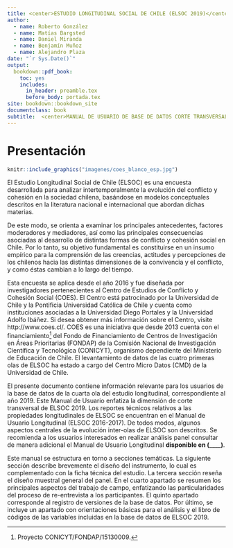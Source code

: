 --- 
title: <center>ESTUDIO LONGITUDINAL SOCIAL DE CHILE (ELSOC 2019)</center>
author:
  - name: Roberto González
  - name: Matías Bargsted
  - name: Daniel Miranda
  - name: Benjamín Muñoz
  - name: Alejandro Plaza
date: "`r Sys.Date()`"
output:
  bookdown::pdf_book:
    toc: yes
    includes:
      in_header: preamble.tex
      before_body: portada.tex
site: bookdown::bookdown_site
documentclass: book
subtitle:  <center>MANUAL DE USUARIO DE BASE DE DATOS CORTE TRANSVERSAL</center>
---

# Presentación {#present}

```{r echo=FALSE, fig.align='center', fig.height=1, out.height="60%", out.width="60%"}
knitr::include_graphics("imagenes/coes_blanco_esp.jpg")
```


El Estudio Longitudinal Social de Chile (ELSOC) es una encuesta desarrollada para analizar intertemporalmente la evolución del conflicto y cohesión en la sociedad chilena, basándose en modelos conceptuales descritos en la literatura nacional e internacional que abordan dichas materias.

De este modo, se orienta a examinar los principales antecedentes, factores moderadores y mediadores, así como las principales consecuencias asociadas al desarrollo de distintas formas de conflicto y cohesión social en Chile. Por lo tanto, su objetivo fundamental es constituirse en un insumo empírico para la comprensión de las creencias, actitudes y percepciones de los chilenos hacia las distintas dimensiones de la convivencia y el conflicto, y como éstas cambian a lo largo del tiempo.

Esta encuesta se aplica desde el año 2016 y fue diseñada por investigadores pertenecientes al Centro de Estudios de Conflicto y Cohesión Social (COES). El Centro está patrocinado por la Universidad de Chile y la Pontificia Universidad Católica de Chile y cuenta como instituciones asociadas a la Universidad Diego Portales y la Universidad Adolfo Ibáñez. Si desea obtener más información sobre el Centro, visite http://www.coes.cl/. COES es una iniciativa que desde 2013 cuenta con el financiamiento^[Proyecto CONICYT/FONDAP/15130009.] del Fondo de Financiamiento de Centros de Investigación en Áreas Prioritarias (FONDAP) de la Comisión Nacional de Investigación Científica y Tecnológica (CONICYT), organismo dependiente del Ministerio de Educación de Chile. El levantamiento de datos de las cuatro primeras olas de ELSOC ha estado a cargo del Centro Micro Datos (CMD) de la Universidad de Chile.

El presente documento contiene información relevante para los usuarios de la base de datos de la cuarta ola del estudio longitudinal, correspondiente al año 2019. Este Manual de Usuario enfatiza la dimensión de corte transversal de ELSOC 2019. Los reportes técnicos relativos a las propiedades longitudinales de ELSOC se encuentran en el Manual de Usuario Longitudinal (ELSOC 2016-2017). De todos modos, algunos aspectos centrales de la evolución inter-olas de ELSOC son descritos. Se recomienda a los usuarios interesados en realizar análisis panel consultar de manera adicional el Manual de Usuario Longitudinal **disponible en (____)**.

Este manual se estructura en torno a secciones temáticas. La siguiente sección describe brevemente el diseño del instrumento, lo cual es complementado con la ficha técnica del estudio. La tercera sección reseña el diseño muestral general del panel. En el cuarto apartado se resumen los principales aspectos del trabajo de campo, enfatizando las particularidades del proceso de re-entrevista a los participantes. El quinto apartado corresponde al registro de versiones de la base de datos. Por último, se incluye un apartado con orientaciones básicas para el análisis y el libro de códigos de las variables incluidas en la base de datos de ELSOC 2019.
